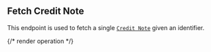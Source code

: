 ## Fetch Credit Note

This endpoint is used to fetch a single [`Credit Note`](../guides/invoicing/credit-notes) given an identifier.

{/* render operation */}
